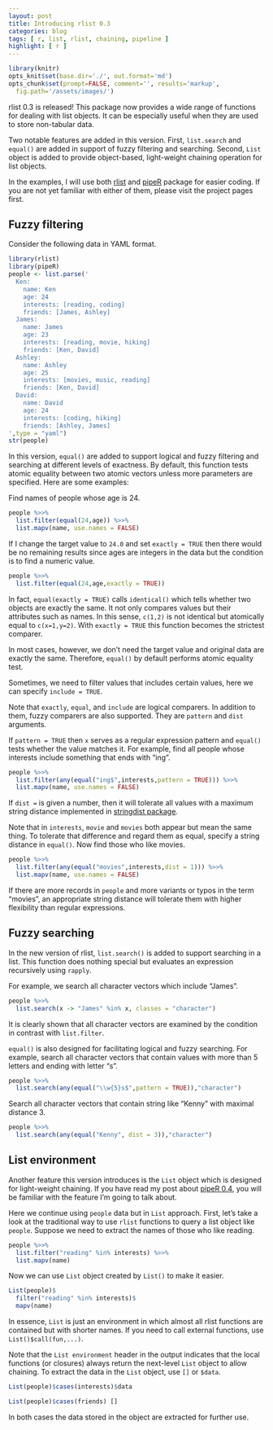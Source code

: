```yaml
---
layout: post
title: Introducing rlist 0.3
categories: blog
tags: [ r, list, rlist, chaining, pipeline ]
highlight: [ r ]
---
```


```r
library(knitr)
opts_knit$set(base.dir='./', out.format='md')
opts_chunk$set(prompt=FALSE, comment='', results='markup',
  fig.path='/assets/images/')
```

rlist 0.3 is released! This package now provides a wide range of functions for dealing with list objects. It can be especially useful when they are used to store non-tabular data.

Two notable features are added in this version. First, `list.search` and `equal()` are added in support of fuzzy filtering and searching. Second, `List` object is added to provide object-based, light-weight chaining operation for list objects.

In the examples, I will use both [rlist](http://renkun.me/rlist/) and [pipeR](http://renkun.me/pipeR/) package for easier coding. If you are not yet familiar with either of them, please visit the project pages first.

## Fuzzy filtering

Consider the following data in YAML format.

```r
library(rlist)
library(pipeR)
people <- list.parse('
  Ken:
    name: Ken
    age: 24
    interests: [reading, coding]
    friends: [James, Ashley]
  James:
    name: James
    age: 23
    interests: [reading, movie, hiking]
    friends: [Ken, David]
  Ashley:
    name: Ashley
    age: 25
    interests: [movies, music, reading]
    friends: [Ken, David]
  David:
    name: David
    age: 24
    interests: [coding, hiking]
    friends: [Ashley, James]
',type = "yaml")
str(people)
```

In this version, `equal()` are added to support logical and fuzzy filtering and searching at different levels of exactness. By default, this function tests atomic equality between two atomic vectors unless more parameters are specified. Here are some examples:

Find names of people whose age is 24.

```r
people %>>% 
  list.filter(equal(24,age)) %>>%
  list.mapv(name, use.names = FALSE)
```

If I change the target value to `24.0` and set `exactly = TRUE` then there would be no remaining results since ages are integers in the data but the condition is to find a numeric value. 

```r
people %>>%
  list.filter(equal(24,age,exactly = TRUE))
```

In fact, `equal(exactly = TRUE)` calls `identical()` which tells whether two objects are exactly the same. It not only compares values but their attributes such as names. In this sense, `c(1,2)` is not identical but atomically equal to `c(x=1,y=2)`. With `exactly = TRUE` this function becomes the strictest comparer.

In most cases, however, we don't need the target value and original data are exactly the same. Therefore, `equal()` by default performs atomic equality test.

Sometimes, we need to filter values that includes certain values, here we can specify `include = TRUE`.

Note that `exactly`, `equal`, and `include` are logical comparers. In addition to them, fuzzy comparers are also supported. They are `pattern` and `dist` arguments. 

If `pattern = TRUE` then `x` serves as a regular expression pattern and `equal()` tests whether the value matches it. For example, find all people whose interests include something that ends with "ing".

```r
people %>>% 
  list.filter(any(equal("ing$",interests,pattern = TRUE))) %>>%
  list.mapv(name, use.names = FALSE)
```

If `dist = ` is given a number, then it will tolerate all values with a maximum string distance implemented in [stringdist package](http://cran.r-project.org/web/packages/stringdist/). 

Note that in `interests`, `movie` and `movies` both appear but mean the same thing. To tolerate that difference and regard them as equal, specify a string distance in `equal()`. Now find those who like movies.

```r
people %>>%
  list.filter(any(equal("movies",interests,dist = 1))) %>>%
  list.mapv(name, use.names = FALSE)
```

If there are more records in `people` and more variants or typos in the term "movies", an appropriate string distance will tolerate them with higher flexibility than regular expressions.

## Fuzzy searching

In the new version of rlist, `list.search()` is added to support searching in a list. This function does nothing special but evaluates an expression recursively using `rapply`. 

For example, we search all character vectors which include "James".

```r
people %>>%
  list.search(x -> "James" %in% x, classes = "character")
```

It is clearly shown that all character vectors are examined by the condition in contrast with `list.filter`.

`equal()` is also designed for facilitating logical and fuzzy searching. For example, search all character vectors that contain values with more than 5 letters and ending with letter "s".

```r
people %>>%
  list.search(any(equal("\\w{5}s$",pattern = TRUE)),"character")
```

Search all character vectors that contain string like "Kenny" with maximal distance 3.

```r
people %>>%
  list.search(any(equal("Kenny", dist = 3)),"character")
```


## List environment

Another feature this version introduces is the `List` object which is designed for light-weight chaining. If you have read my post about [pipeR 0.4](http://renkun.me/blog/2014/08/04/introducing-pipeR-0.4.html), you will be familiar with the feature I'm going to talk about.

Here we continue using `people` data but in `List` approach. First, let's take a look at the traditional way to use `rlist` functions to query a list object like `people`. Suppose we need to extract the names of those who like reading.

```r
people %>>%
  list.filter("reading" %in% interests) %>>%
  list.mapv(name)
```

Now we can use `List` object created by `List()` to make it easier.

```r
List(people)$
  filter("reading" %in% interests)$
  mapv(name)
```

In essence, `List` is just an environment in which almost all rlist functions are contained but with shorter names. If you need to call external functions, use `List()$call(fun,...)`.

Note that the `List environment` header in the output indicates that the local functions (or closures) always return the next-level `List` object to allow chaining. To extract the data in the `List` object, use `[]` or `$data`.

```r
List(people)$cases(interests)$data
```

```r
List(people)$cases(friends) []
```

In both cases the data stored in the object are extracted for further use.
